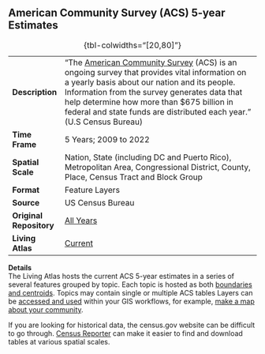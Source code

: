## American Community Survey (ACS) 5-year Estimates

|                         |                                                                                                                                                                                                                                                                                                                                                                              |
|------------|------------------------------------------------------------|
| **Description**         | "The [American Community Survey](https://www.census.gov/programs-surveys/acs/about.html) (ACS) is an ongoing survey that provides vital information on a yearly basis about our nation and its people. Information from the survey generates data that help determine how more than \$675 billion in federal and state funds are distributed each year.” (U.S Census Bureau) |
| **Time Frame**          | 5 Years; 2009 to 2022                                                                                                                                                                                                                                                                                                                                                        |
| **Spatial Scale**       | Nation, State (including DC and Puerto Rico), Metropolitan Area, Congressional District, County, Place, Census Tract and Block Group                                                                                                                                                                                                                                         |
| **Format**              | Feature Layers                                                                                                                                                                                                                                                                                                                                                               |
| **Source**              | US Census Bureau                                                                                                                                                                                                                                                                                                                                                             |
| **Original Repository** | [All Years](https://data.census.gov/)                                                                                                                                                                                                                                                                                                                                        |
| **Living Atlas**        | [Current](https://www.arcgis.com/home/group.html?id=16b3a5ac36834ed6b3f16261d9a988ea#overview)                                                                                                                                                                                                                                                                               |

: {tbl-colwidths="\[20,80\]"}

**Details**\
The Living Atlas hosts the current ACS 5-year estimates in a series of several features grouped by topic. Each topic is hosted as both [boundaries and centroids](https://storymaps.arcgis.com/stories/41743d0d5364488fb51d795d65b40b37). Topics may contain single or multiple ACS tables Layers can be [accessed and used](https://www.arcgis.com/apps/Cascade/index.html?appid=c6a35a434a8f4913b9c35022290efdd0) within your GIS workflows, for example, [make a map about your community](https://www.esri.com/arcgis-blog/products/arcgis-living-atlas/mapping/make-an-acs-map-fast/).

If you are looking for historical data, the census.gov website can be difficult to go through. [Census Reporter](https://censusreporter.org/) can make it easier to find and download tables at various spatial scales.